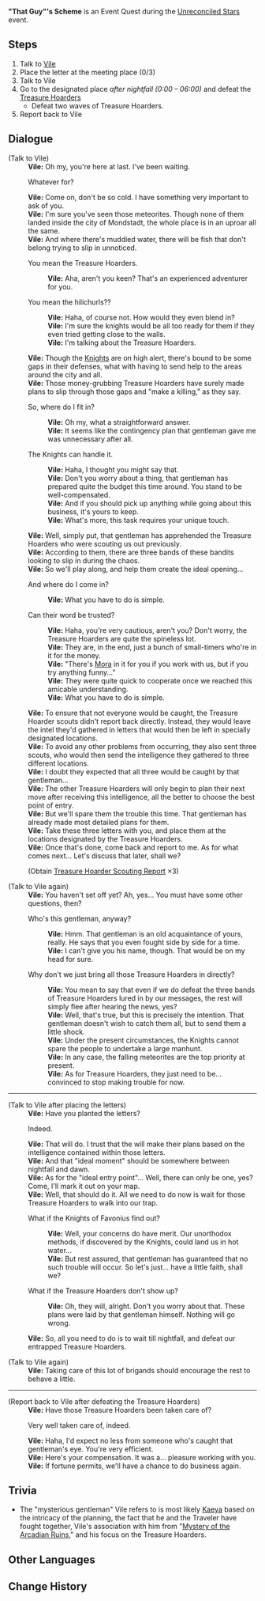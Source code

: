 {{Quest Infobox
|id            = 41124
|type          = World
|region        = Mondstadt
|area          = Starfell Valley
|event_name    = Unreconciled Stars
|summary       = Amidst the meteorite event causing an uproar, Vile asks the Traveler to help her deter any Treasure Hoarders who may be taking advantage of the situation.
|requirement   = Complete [[The Crisis Deepens]]
|startLocation = [[Mondstadt (City)|Mondstadt]], [[Mondstadt]]
|mora          = 25,000
|primogems     = 40
|other         = {{Card|Fading Star's Might|20}}
|characters    = Traveler; Vile
}}

'''"That Guy"'s Scheme''' is an Event Quest during the [[Unreconciled Stars]] event.

==Steps==
# Talk to [[Vile]]
# Place the letter at the meeting place (0/3)
# Talk to Vile
# Go to the designated place ''after nightfall (0:00 – 06:00)'' and defeat the [[Treasure Hoarders]]
#* Defeat two waves of Treasure Hoarders.
# Report back to Vile

==Dialogue==
{{Quest Description|The fallen meteorites have turned [[Mondstadt]] upside down, inside and out. But it seems that the mysterious Vile is looking for people to help her out with a little something...}}
{{Dialogue start}}
;(Talk to Vile)
:'''Vile:''' Oh my, you're here at last. I've been waiting.
:{{DIcon}} Whatever for?
:'''Vile:''' Come on, don't be so cold. I have something very important to ask of you.
:'''Vile:''' I'm sure you've seen those meteorites. Though none of them landed inside the city of Mondstadt, the whole place is in an uproar all the same.
:'''Vile:''' And where there's muddied water, there will be fish that don't belong trying to slip in unnoticed.
:{{DIcon}} You mean the Treasure Hoarders.
::'''Vile:''' Aha, aren't you keen? That's an experienced adventurer for you.
:{{DIcon}} You mean the hilichurls??
::'''Vile:''' Haha, of course not. How would they even blend in?
::'''Vile:''' I'm sure the knights would be all too ready for them if they even tried getting close to the walls.
::'''Vile:''' I'm talking about the Treasure Hoarders.
:'''Vile:''' Though the [[Knights of Favonius|Knights]] are on high alert, there's bound to be some gaps in their defenses, what with having to send help to the areas around the city and all.
:'''Vile:''' Those money-grubbing Treasure Hoarders have surely made plans to slip through those gaps and "make a killing," as they say.
:{{DIcon}} So, where do I fit in?
::'''Vile:''' Oh my, what a straightforward answer.
::'''Vile:''' It seems like the contingency plan that gentleman gave me was unnecessary after all.
:{{DIcon}} The Knights can handle it.
::'''Vile:''' Haha, I thought you might say that.
::'''Vile:''' Don't you worry about a thing, that gentleman has prepared quite the budget this time around. You stand to be well-compensated.
::'''Vile:''' And if you should pick up anything while going about this business, it's yours to keep.
::'''Vile:''' What's more, this task requires your unique touch.
:'''Vile:''' Well, simply put, that gentleman has apprehended the Treasure Hoarders who were scouting us out previously.
:'''Vile:''' According to them, there are three bands of these bandits looking to slip in during the chaos.
:'''Vile:''' So we'll play along, and help them create the ideal opening...
:{{DIcon}} And where do I come in?
::'''Vile:''' What you have to do is simple.
:{{DIcon}} Can their word be trusted?
::'''Vile:''' Haha, you're very cautious, aren't you? Don't worry, the Treasure Hoarders are quite the spineless lot.
::'''Vile:''' They are, in the end, just a bunch of small-timers who're in it for the money.
::'''Vile:''' "There's [[Mora]] in it for you if you work with us, but if you try anything funny..."
::'''Vile:''' They were quite quick to cooperate once we reached this amicable understanding.
::'''Vile:''' What you have to do is simple.
:'''Vile:''' To ensure that not everyone would be caught, the Treasure Hoarder scouts didn't report back directly. Instead, they would leave the intel they'd gathered in letters that would then be left in specially designated locations.
:'''Vile:''' To avoid any other problems from occurring, they also sent three scouts, who would then send the intelligence they gathered to three different locations.
:'''Vile:''' I doubt they expected that all three would be caught by that gentleman...
:'''Vile:''' The other Treasure Hoarders will only begin to plan their next move after receiving this intelligence, all the better to choose the best point of entry.
:'''Vile:''' But we'll spare them the trouble this time. That gentleman has already made most detailed plans for them.
:'''Vile:''' Take these three letters with you, and place them at the locations designated by the Treasure Hoarders.
:'''Vile:''' Once that's done, come back and report to me. As for what comes next... Let's discuss that later, shall we?
:;(Obtain [[Treasure Hoarder Scouting Report]] ×3)

;(Talk to Vile again)
:'''Vile:''' You haven't set off yet? Ah, yes... You must have some other questions, then?
:{{DIcon}} Who's this gentleman, anyway?
::'''Vile:''' Hmm. That gentleman is an old acquaintance of yours, really. He says that you even fought side by side for a time.
::'''Vile:''' I can't give you his name, though. That would be on my head for sure.
:{{DIcon}} Why don't we just bring all those Treasure Hoarders in directly?
::'''Vile:''' You mean to say that even if we do defeat the three bands of Treasure Hoarders lured in by our messages, the rest will simply flee after hearing the news, yes?
::'''Vile:''' Well, that's true, but this is precisely the intention. That gentleman doesn't wish to catch them all, but to send them a little shock.
::'''Vile:''' Under the present circumstances, the Knights cannot spare the people to undertake a large manhunt.
::'''Vile:''' In any case, the falling meteorites are the top priority at present.
::'''Vile:''' As for Treasure Hoarders, they just need to be... convinced to stop making trouble for now.
----
;(Talk to Vile after placing the letters)
:'''Vile:''' Have you planted the letters?
:{{DIcon}} Indeed.
:'''Vile:''' That will do. I trust that the {{sic|Treasure Hunters}} will make their plans based on the intelligence contained within those letters.
:'''Vile:''' And that "ideal moment" should be somewhere between nightfall and dawn.
:'''Vile:''' As for the "ideal entry point"... Well, there can only be one, yes? Come, I'll mark it out on your map.
:'''Vile:''' Well, that should do it. All we need to do now is wait for those Treasure Hoarders to walk into our trap.
:{{DIcon}} What if the Knights of Favonius find out?
::'''Vile:''' Well, your concerns do have merit. Our unorthodox methods, if discovered by the Knights, could land us in hot water...
::'''Vile:''' But rest assured, that gentleman has guaranteed that no such trouble will occur. So let's just... have a little faith, shall we?
:{{DIcon}} What if the Treasure Hoarders don't show up?
::'''Vile:''' Oh, they will, alright. Don't you worry about that. These plans were laid by that gentleman himself. Nothing will go wrong.
:'''Vile:''' So, all you need to do is to wait till nightfall, and defeat our entrapped Treasure Hoarders.

;(Talk to Vile again)
:'''Vile:''' Taking care of this lot of brigands should encourage the rest to behave a little.
----
;(Report back to Vile after defeating the Treasure Hoarders)
:'''Vile:''' Have those Treasure Hoarders been taken care of?
:{{DIcon}} Very well taken care of, indeed.
:'''Vile:''' Haha, I'd expect no less from someone who's caught that gentleman's eye. You're very efficient.
:'''Vile:''' Here's your compensation. It was a... pleasure working with you.
:'''Vile:''' If fortune permits, we'll have a chance to do business again.
{{Dialogue end}}

==Trivia==
*The "mysterious gentleman" Vile refers to is most likely [[Kaeya]] based on the intricacy of the planning, the fact that he and the Traveler have fought together, Vile's association with him from "[[Mystery of the Arcadian Ruins]]," and his focus on the Treasure Hoarders.

==Other Languages==
{{Other Languages
|en      = "That Guy"'s Scheme
|zhs     = 「那位先生」的计划
|zhs_rm  = "Nà Wèi Xiānshēng" de Jìhuà
|zht     = 「那位先生」的計畫
|zht_rm  = "Nà Wèi Xiānshēng" de Jìhuà
|zh_tl   = "That Gentleman"'s Plan
|ja      = 「あの方」の計画
|ja_rm   = "Ano Kata" no Keikaku
|ja_tl   = "That Person"'s Plan
|ko      = 「그분」의 계획
|ko_rm   = "Geubun"-ui Gyehoek
|ko_tl   = "That Gentleman"'s Plan
|es      = El plan de “ese señor”
|es_tl   = "That Man"'s Scheme
|fr      = Le plan de « ce monsieur »
|fr_tl   = "That Mister"'s Plan
|ru      = План «того господина»
|ru_tl   = "That Mister"'s Scheme
|th      = แผนการของ "สุภาพบุรุษท่านนั้น"
|th_rm   = Phaenkan Khong "Suphapburut Than Nan"
|th_tl   = 
|vi      = Kế hoạch của "vị tiên sinh đó"
|vi_tl   = 
|de      = Der Plan von „dem Typen“
|de_tl   = "That Guy"'s Scheme
|id      = Rencana "Pria Itu"
|id_tl   = "That Man"'s Scheme
|pt      = O plano "daquele cavalheiro"
|pt_tl   = The Plan of "That Knight"
}}

==Change History==
{{Change History|1.1}}